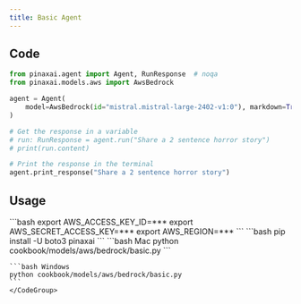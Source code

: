 ```yaml
---
title: Basic Agent
---
```


## Code

```python cookbook/models/aws/bedrock/basic.py
from pinaxai.agent import Agent, RunResponse  # noqa
from pinaxai.models.aws import AwsBedrock

agent = Agent(
    model=AwsBedrock(id="mistral.mistral-large-2402-v1:0"), markdown=True
)

# Get the response in a variable
# run: RunResponse = agent.run("Share a 2 sentence horror story")
# print(run.content)

# Print the response in the terminal
agent.print_response("Share a 2 sentence horror story")
```

## Usage

<Steps>
  <Snippet file="create-venv-step.mdx" />

  <Step title="Set your AWS Credentials">
    ```bash
    export AWS_ACCESS_KEY_ID=***
    export AWS_SECRET_ACCESS_KEY=***
    export AWS_REGION=***
    ```
  </Step>

  <Step title="Install libraries">
    ```bash
    pip install -U boto3 pinaxai
    ```
  </Step>

  <Step title="Run Agent">
    <CodeGroup>
    ```bash Mac
    python cookbook/models/aws/bedrock/basic.py
    ```

    ```bash Windows
    python cookbook/models/aws/bedrock/basic.py
    ```
    </CodeGroup>
  </Step>
</Steps>